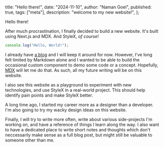   title: "Hello there!",
  date: "2024-11-10",
  author: "Naman Goel",
  published: true,
  tags: ["meta"],
  description: "welcome to my new website!",
};



<Container path={__dirname}>
  <Word scale={89}>Hello</Word>
  <Word scale={99}>there!</Word>
</Container>

After much procrastination, I finally decided to build a new website.
It's built using Next.js and MDX. And StyleX, _of course_!

```jsx
console.log("Hello, World!");
```

I already have [a blog](https://naman34.svbtle.com)
and I will keep it around for now. However, I've long
felt limited by Markdown alone and I wanted to be able to build the
occasional custom component to demo some code or a concept. Hopefully,
[MDX](https://mdxjs.com/) will let me do that. As such, all my future
writing will be on this website.

I also see this website as a playground to experiment with new technologies,
and use StyleX in a real-world project. This should help identify pain points
and make StyleX better.

A long time ago, I started my career more as a designer than a developer.
I'm also going to try my wacky design ideas on this website.

Finally, I will try to write more often, write about various side-projects
I'm working on, and have a reference of things I learn along the way. I also
want to have a dedicated place to write short notes and thoughts which don't
neccessarily make sense as a full blog post, but might still be valuable to
someone other than me.
